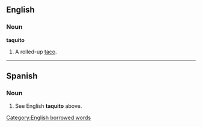 ==English==

===Noun===
'''taquito'''
# A rolled-up [[taco]].

----
==Spanish==

===Noun===
# See English '''taquito''' above.

[[Category:English borrowed words]]